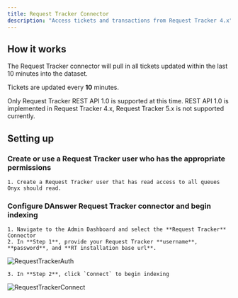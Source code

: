 ```yaml
---
title: Request Tracker Connector
description: "Access tickets and transactions from Request Tracker 4.x"
---
```


## How it works

The Request Tracker connector will pull in all tickets updated within the last 10 minutes into the dataset.

Tickets are updated every **10** minutes.

Only Request Tracker REST API 1.0 is supported at this time. REST API 1.0 is implemented in Request Tracker 4.x,
Request Tracker 5.x is not supported currently.

## Setting up

### Create or use a Request Tracker user who has the appropriate permissions

    1. Create a Request Tracker user that has read access to all queues Onyx should read.

### Configure DAnswer Request Tracker connector and begin indexing

    1. Navigate to the Admin Dashboard and select the **Request Tracker** Connector
    2. In **Step 1**, provide your Request Tracker **username**, **password**, and **RT installation base url**.

![RequestTrackerAuth](/images/connectors/requesttracker/RequestTrackerAuth.png)

    3. In **Step 2**, click `Connect` to begin indexing

![RequestTrackerConnect](/images/connectors/requesttracker/RequestTrackerConnect.png)
